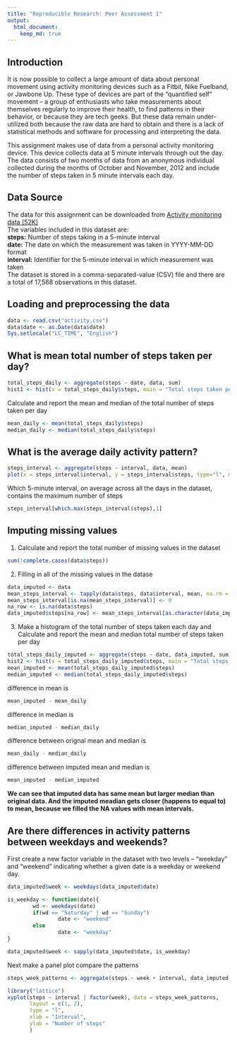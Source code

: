 ```yaml
---
title: "Reproducible Research: Peer Assessment 1"
output: 
  html_document:
    keep_md: true
---
```


## Introduction
It is now possible to collect a large amount of data about personal movement using activity monitoring devices such as a Fitbit, Nike Fuelband, or Jawbone Up. These type of devices are part of the “quantified self” movement – a group of enthusiasts who take measurements about themselves regularly to improve their health, to find patterns in their behavior, or because they are tech geeks. But these data remain under-utilized both because the raw data are hard to obtain and there is a lack of statistical methods and software for processing and interpreting the data.

This assignment makes use of data from a personal activity monitoring device. This device collects data at 5 minute intervals through out the day. The data consists of two months of data from an anonymous individual collected during the months of October and November, 2012 and include the number of steps taken in 5 minute intervals each day.

## Data Source
The data for this assignment can be downloaded from [Activity monitoring data [52K]](https://d396qusza40orc.cloudfront.net/repdata%2Fdata%2Factivity.zip)  
The variables included in this dataset are:  
**steps:** Number of steps taking in a 5-minute interval  
**date:** The date on which the measurement was taken in YYYY-MM-DD format  
**interval:** Identifier for the 5-minute interval in which measurement was taken  
The dataset is stored in a comma-separated-value (CSV) file and there are a total of 17,568 observations in this dataset.  


## Loading and preprocessing the data
```r
data <- read.csv("activity.csv")
data$date <- as.Date(data$date)
Sys.setlocale("LC_TIME", "English")

```


## What is mean total number of steps taken per day?
```r
total_steps_daily <- aggregate(steps ~ date, data, sum)
hist1 <- hist(x = total_steps_daily$steps, main = "Total steps taken per day", xlab = "Steps" )

```

Calculate and report the mean and median of the total number of steps taken per day
```r
mean_daily <- mean(total_steps_daily$steps)
median_daily <- median(total_steps_daily$steps)
```


## What is the average daily activity pattern?
```r
steps_interval <- aggregate(steps ~ interval, data, mean)
plot(x = steps_interval$interval, y = steps_interval$steps, type="l", main = "Average Steps per interval", xlab = "interval", ylab = "steps")
```

Which 5-minute interval, on average across all the days in the dataset, contains the maximum number of steps
```r
steps_interval[which.max(steps_interval$steps),1]
```


## Imputing missing values
1. Calculate and report the total number of missing values in the dataset
```r
sum(!complete.cases(data$steps))
```

2.  Filling in all of the missing values in the datase
```r
data_imputed <- data
mean_steps_interval <- tapply(data$steps, data$interval, mean, na.rm = TRUE)
mean_steps_interval[is.na(mean_steps_interval)] <- 0
na_row <- is.na(data$steps) 
data_imputed$steps[na_row] <- mean_steps_interval[as.character(data_imputed$interval[na_row])]
```

3. Make a histogram of the total number of steps taken each day and Calculate and report the mean and median total number of steps taken per day
```r
total_steps_daily_imputed <- aggregate(steps ~ date, data_imputed, sum)
hist2 <- hist(x = total_steps_daily_imputed$steps, main = "Total steps taken per day with imputed data", xlab = "Steps" )
mean_imputed <- mean(total_steps_daily_imputed$steps)
median_imputed <- median(total_steps_daily_imputed$steps)
```
difference in mean is
```r
mean_imputed - mean_daily
```
 
difference in median is
```r
median_imputed - median_daily
```

difference between orignal mean and median is 
```r
mean_daily - median_daily
```
 
difference between imputed mean and median is 
```r
mean_imputed - median_imputed
```


**We can see that imputed data has same mean but larger median than original data. And the imputed meadian gets closer (happens to equal to) to mean, because we filled the NA values with mean intervals.**


## Are there differences in activity patterns between weekdays and weekends?

First create a new factor variable in the dataset with two levels – “weekday” and “weekend” indicating whether a given date is a weekday or weekend day.
```r
data_imputed$week <- weekdays(data_imputed$date)

is_weekday <- function(date){
        wd <- weekdays(date)
        if(wd == "Saturday" | wd == "Sunday")
                date <- "weekend"
        else
                date <- "weekday"
}

data_imputed$week <- sapply(data_imputed$date, is_weekday)
```

Next make a panel plot compare the patterns
```r
steps_week_patterns <- aggregate(steps ~ week + interval, data_imputed, mean)

library("lattice")
xyplot(steps ~ interval | factor(week), data = steps_week_patterns,
       layout = c(1, 2),
       type = "l",
       xlab = "Interval",
       ylab = "Number of steps"
       )
```
